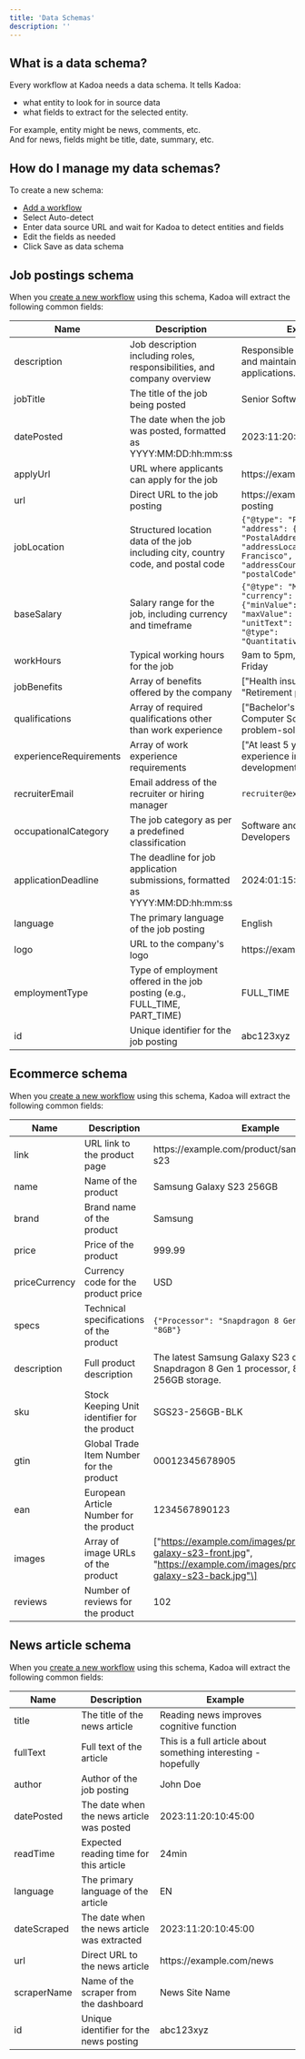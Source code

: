 ```yaml
---
title: 'Data Schemas'
description: ''
---
```


## What is a data schema?

Every workflow at Kadoa needs a data schema. It tells Kadoa:

-   what entity to look for in source data
-   what fields to extract for the selected entity.

For example, entity might be news, comments, etc.  
And for news, fields might be title, date, summary, etc.

## How do I manage my data schemas?

To create a new schema:

-   [Add a workflow](https://www.kadoa.com/add)
-   Select Auto-detect
-   Enter data source URL and wait for Kadoa to detect entities and fields
-   Edit the fields as needed
-   Click Save as data schema

## Job postings schema

When you [create a new workflow](https://www.kadoa.com/add) using this schema, Kadoa will extract the following common fields:

| Name | Description | Example |
| --- | --- | --- |
| description | Job description including roles, responsibilities, and company overview | Responsible for developing and maintaining web applications... |
| jobTitle | The title of the job being posted | Senior Software Engineer |
| datePosted | The date when the job was posted, formatted as YYYY:MM:DD:hh:mm:ss | 2023:11:20:10:45:00 |
| applyUrl | URL where applicants can apply for the job | https[]()://example.com/apply |
| url | Direct URL to the job posting | https[]()://example.com/job-posting |
| jobLocation | Structured location data of the job including city, country code, and postal code | `{"@type": "Place", "address": {"@type": "PostalAddress", "addressLocality": "San Francisco", "addressCountry": "US", "postalCode": "94103"}}` |
| baseSalary | Salary range for the job, including currency and timeframe | `{"@type": "MonetaryAmount", "currency": "USD", "value": {"minValue": 100000, "maxValue": 120000, "unitText": "ANNUALLY", "@type": "QuantitativeValue"}}` |
| workHours | Typical working hours for the job | 9am to 5pm, Monday to Friday |
| jobBenefits | Array of benefits offered by the company | \["Health insurance", "Retirement plan"\] |
| qualifications | Array of required qualifications other than work experience | \["Bachelor's degree in Computer Science", "Strong problem-solving skills"\] |
| experienceRequirements | Array of work experience requirements | \["At least 5 years of experience in software development"\] |
| recruiterEmail | Email address of the recruiter or hiring manager | `recruiter@example.com` |
| occupationalCategory | The job category as per a predefined classification | Software and Web Developers |
| applicationDeadline | The deadline for job application submissions, formatted as YYYY:MM:DD:hh:mm:ss | 2024:01:15:23:59:59 |
| language | The primary language of the job posting | English |
| logo | URL to the company's logo | https[]()://example.com/logo.png |
| employmentType | Type of employment offered in the job posting (e.g., FULL\_TIME, PART\_TIME) | FULL\_TIME |
| id | Unique identifier for the job posting | abc123xyz |

## Ecommerce schema

When you [create a new workflow](https://www.kadoa.com/add) using this schema, Kadoa will extract the following common fields:

| Name | Description | Example |
| --- | --- | --- |
| link | URL link to the product page | https[]()://example.com/product/samsung-galaxy-s23 |
| name | Name of the product | Samsung Galaxy S23 256GB |
| brand | Brand name of the product | Samsung |
| price | Price of the product | 999.99 |
| priceCurrency | Currency code for the product price | USD |
| specs | Technical specifications of the product | `{"Processor": "Snapdragon 8 Gen 1", "RAM": "8GB"}` |
| description | Full product description | The latest Samsung Galaxy S23 comes with a Snapdragon 8 Gen 1 processor, 8GB RAM, and a 256GB storage. |
| sku | Stock Keeping Unit identifier for the product | SGS23-256GB-BLK |
| gtin | Global Trade Item Number for the product | 00012345678905 |
| ean | European Article Number for the product | 1234567890123 |
| images | Array of image URLs of the product | \["https://example.com/images/product/samsung-galaxy-s23-front.jpg", "https://example.com/images/product/samsung-galaxy-s23-back.jpg"\] |
| reviews | Number of reviews for the product | 102 |

## News article schema

When you [create a new workflow](https://www.kadoa.com/add) using this schema, Kadoa will extract the following common fields:

| Name | Description | Example |
| --- | --- | --- |
| title | The title of the news article | Reading news improves cognitive function |
| fullText | Full text of the article | This is a full article about something interesting - hopefully |
| author | Author of the job posting | John Doe |
| datePosted | The date when the news article was posted | 2023:11:20:10:45:00 |
| readTime | Expected reading time for this article | 24min |
| language | The primary language of the article | EN |
| dateScraped | The date when the news article was extracted | 2023:11:20:10:45:00 |
| url | Direct URL to the news article | https[]()://example.com/news |
| scraperName | Name of the scraper from the dashboard | News Site Name |
| id | Unique identifier for the news posting | abc123xyz |